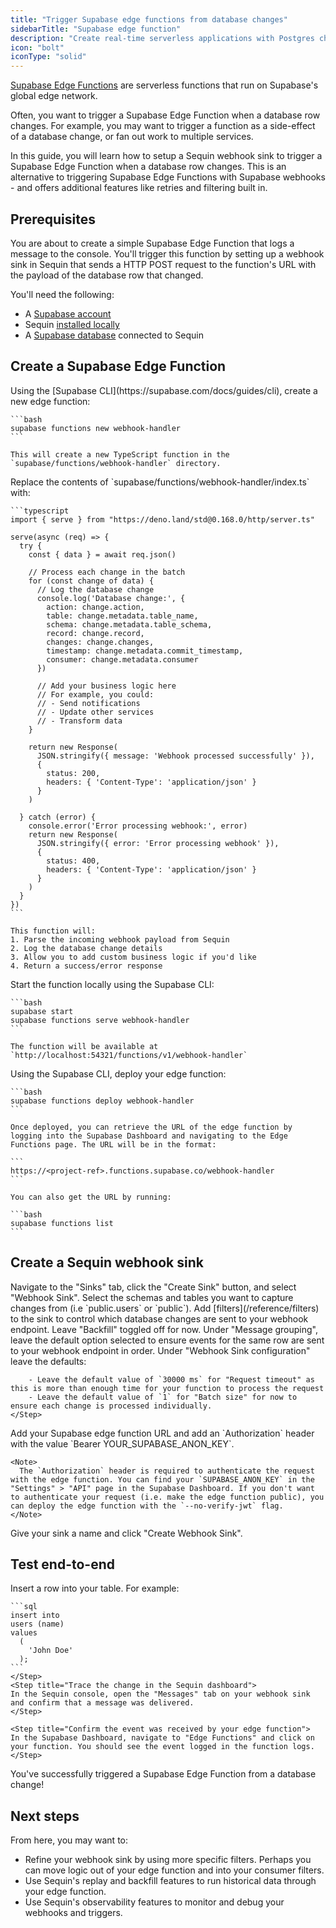 ```yaml
---
title: "Trigger Supabase edge functions from database changes"
sidebarTitle: "Supabase edge function"
description: "Create real-time serverless applications with Postgres change data capture (CDC) and Supabase edge functions."
icon: "bolt"
iconType: "solid"
---
```


[Supabase Edge Functions](https://supabase.com/docs/guides/functions) are serverless functions that run on Supabase's global edge network.

Often, you want to trigger a Supabase Edge Function when a database row changes. For example, you may want to trigger a function as a side-effect of a database change, or fan out work to multiple services.

In this guide, you will learn how to setup a Sequin webhook sink to trigger a Supabase Edge Function when a database row changes. This is an alternative to triggering Supabase Edge Functions with Supabase webhooks - and offers additional features like retries and filtering built in.
## Prerequisites

You are about to create a simple Supabase Edge Function that logs a message to the console. You'll trigger this function by setting up a webhook sink in Sequin that sends a HTTP POST request to the function's URL with the payload of the database row that changed.

You'll need the following:

- A [Supabase account](https://supabase.com)
- Sequin [installed locally](/quickstart/webhooks)
- A [Supabase database](/how-to/setup-supabase) connected to Sequin

## Create a Supabase Edge Function

<Steps titleSize="h3">
  <Step title="Create a new edge function">
    Using the [Supabase CLI](https://supabase.com/docs/guides/cli), create a new edge function:

    ```bash
    supabase functions new webhook-handler
    ```

    This will create a new TypeScript function in the `supabase/functions/webhook-handler` directory.
  </Step>

  <Step title="Add code to process webhook requests">
    Replace the contents of `supabase/functions/webhook-handler/index.ts` with:

    ```typescript
    import { serve } from "https://deno.land/std@0.168.0/http/server.ts"

    serve(async (req) => {
      try {
        const { data } = await req.json()

        // Process each change in the batch
        for (const change of data) {
          // Log the database change
          console.log('Database change:', {
            action: change.action,
            table: change.metadata.table_name,
            schema: change.metadata.table_schema,
            record: change.record,
            changes: change.changes,
            timestamp: change.metadata.commit_timestamp,
            consumer: change.metadata.consumer
          })

          // Add your business logic here
          // For example, you could:
          // - Send notifications
          // - Update other services
          // - Transform data
        }

        return new Response(
          JSON.stringify({ message: 'Webhook processed successfully' }),
          {
            status: 200,
            headers: { 'Content-Type': 'application/json' }
          }
        )

      } catch (error) {
        console.error('Error processing webhook:', error)
        return new Response(
          JSON.stringify({ error: 'Error processing webhook' }),
          {
            status: 400,
            headers: { 'Content-Type': 'application/json' }
          }
        )
      }
    })
    ```

    This function will:
    1. Parse the incoming webhook payload from Sequin
    2. Log the database change details
    3. Allow you to add custom business logic if you'd like
    4. Return a success/error response
  </Step>

  <Step title="Test the function locally">
    Start the function locally using the Supabase CLI:

    ```bash
    supabase start
    supabase functions serve webhook-handler
    ```

    The function will be available at `http://localhost:54321/functions/v1/webhook-handler`
  </Step>

  <Step title="Deploy the edge function and retrieve the URL">
    Using the Supabase CLI, deploy your edge function:

    ```bash
    supabase functions deploy webhook-handler
    ```

    Once deployed, you can retrieve the URL of the edge function by logging into the Supabase Dashboard and navigating to the Edge Functions page. The URL will be in the format:

    ```
    https://<project-ref>.functions.supabase.co/webhook-handler
    ```

    You can also get the URL by running:

    ```bash
    supabase functions list
    ```

  </Step>
</Steps>

## Create a Sequin webhook sink

<Steps titleSize="h3">
  <Step title="Create a new sink">
    Navigate to the "Sinks" tab, click the "Create Sink" button, and select "Webhook Sink".
  </Step>

  <Step title="Select source tables">
    Select the schemas and tables you want to capture changes from (i.e `public.users` or `public`).
  </Step>

  <Step title="Add filters (optional)">
    Add [filters](/reference/filters) to the sink to control which database changes are sent to your webhook endpoint.
  </Step>

  <Step title="Configure backfill">
    Leave "Backfill" toggled off for now.
  </Step>

  <Step title="Configure message grouping">
    Under "Message grouping", leave the default option selected to ensure events for the same row are sent to your webhook endpoint in order.
  </Step>

 <Step title="Configure sink settings">
        Under "Webhook Sink configuration" leave the defaults:

        - Leave the default value of `30000 ms` for "Request timeout" as this is more than enough time for your function to process the request
        - Leave the default value of `1` for "Batch size" for now to ensure each change is processed individually.
    </Step>

  <Step title="Configure HTTP endpoint">
    Add your Supabase edge function URL and add an `Authorization` header with the value `Bearer YOUR_SUPABASE_ANON_KEY`.

    <Note>
      The `Authorization` header is required to authenticate the request with the edge function. You can find your `SUPABASE_ANON_KEY` in the "Settings" > "API" page in the Supabase Dashboard. If you don't want to authenticate your request (i.e. make the edge function public), you can deploy the edge function with the `--no-verify-jwt` flag.
    </Note>
  </Step>

  <Step title="Name and create sink">
    Give your sink a name and click "Create Webhook Sink".
  </Step>
</Steps>

## Test end-to-end
<Steps titleSize="h3">
    <Step title="Add a row to your table">
    Insert a row into your table. For example:

    ```sql
    insert into
    users (name)
    values
      (
        'John Doe'
      );
    ```
    </Step>
    <Step title="Trace the change in the Sequin dashboard">
    In the Sequin console, open the "Messages" tab on your webhook sink and confirm that a message was delivered.
    </Step>

    <Step title="Confirm the event was received by your edge function">
    In the Supabase Dashboard, navigate to "Edge Functions" and click on your function. You should see the event logged in the function logs.
    </Step>
</Steps>

<Check>
You've successfully triggered a Supabase Edge Function from a database change!
</Check>


## Next steps

From here, you may want to:

* Refine your webhook sink by using more specific filters. Perhaps you can move logic out of your edge function and into your consumer filters.
* Use Sequin's replay and backfill features to run historical data through your edge function.
* Use Sequin's observability features to monitor and debug your webhooks and triggers.